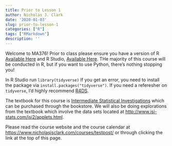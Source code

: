 ```yaml
---
title: Prior to Lesson 1
author: Nicholas J. Clark
date: '2020-01-03'
slug: prior-to-lesson-1
categories: ["R"]
tags: ["RMarkdown"]
description: ''
---
```


Welcome to MA376!  Prior to class please ensure you have a \textbf{working} version of R [Available Here](https://www.r-project.org/) and R Studio, [Available Here](https://rstudio.com/products/rstudio/).  THe majority of this course will be conducted in R, but if you want to use Python, there's nothing stopping you!

In R Studio run `library(tidyverse)`  If you get an error, you need to install the package via `install.packages("tidyverse")`.  If you need a referesher on `tidyverse`, I'd highly recommend [R4DS](https://r4ds.had.co.nz/).


The textbook for this course is [Intermediate Statistical Investigations](http://www.isi-stats.com/) which can be purchased through the bookstore.  We will also be doing explorations from the textbook which involve the data sets located at [http://www.isi-stats.com/isi2/applets.html](http://www.isi-stats.com/isi2/applets.html).

Please read the course website and the course calendar at [https://www.nicholasjsclark.com/courses/testpost/](https://www.nicholasjsclark.com/courses/testpost/) or through clicking the link at the top of this page.